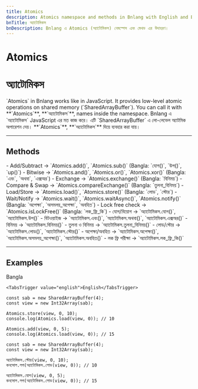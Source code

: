 ```yaml
---
title: Atomics
description: Atomics namespace and methods in Bnlang with English and Bangla names and examples.
bnTitle: অ্যাটোমিকস
bnDescription: Bnlang এ Atomics (অ্যাটোমিকস) নেমস্পেস এবং মেথড এর উদাহরণ।
---
```


# <I18nEnglish>Atomics</I18nEnglish>
# <I18nBangla>অ্যাটোমিকস</I18nBangla>


<I18nEnglish>
`Atomics` in Bnlang works like in JavaScript.  
It provides low-level atomic operations on shared memory (`SharedArrayBuffer`).  
You can call it with **`Atomics`**, **`অ্যাটোমিকস`**, names inside the namespace.
</I18nEnglish>

<I18nBangla>
Bnlang এ `অ্যাটোমিকস` JavaScript এর মত কাজ করে।  
এটি `SharedArrayBuffer` এ লো-লেভেল অ্যাটমিক অপারেশন দেয়।  
**`Atomics`**, **`অ্যাটোমিকস`** দিয়ে ব্যবহার করা যায়।
</I18nBangla>



---

## Methods

<I18nEnglish>
- Add/Subtract → `Atomics.add()`, `Atomics.sub()` (Bangla: `যোগ()`, `উপ()`, `up()`)
- Bitwise → `Atomics.and()`, `Atomics.or()`, `Atomics.xor()` (Bangla: `এবং`, `অথবা`, `এক্সঅর`)
- Exchange → `Atomics.exchange()` (Bangla: `বিনিময়`)
- Compare & Swap → `Atomics.compareExchange()` (Bangla: `তুলনা_বিনিময়`)
- Load/Store → `Atomics.load()`, `Atomics.store()` (Bangla: `লোড`, `স্টোর`)
- Wait/Notify → `Atomics.wait()`, `Atomics.waitAsync()`, `Atomics.notify()` (Bangla: `অপেক্ষা`, `অসমলয়_অপেক্ষা`, `অবহিত`)
- Lock free check → `Atomics.isLockFree()` (Bangla: `লক_ফ্রি_কি`)
</I18nEnglish>

<I18nBangla>
- যোগ/বিয়োগ → `অ্যাটোমিকস.যোগ()`, `অ্যাটোমিকস.উপ()`  
- বিটওয়াইজ → `অ্যাটোমিকস.এবং()`, `অ্যাটোমিকস.অথবা()`, `অ্যাটোমিকস.এক্সঅর()`  
- বিনিময় → `অ্যাটোমিকস.বিনিময়()`  
- তুলনা ও বিনিময় → `অ্যাটোমিকস.তুলনা_বিনিময়()`  
- লোড/স্টোর → `অ্যাটোমিকস.লোড()`, `অ্যাটোমিকস.স্টোর()`  
- অপেক্ষা/অবহিত → `অ্যাটোমিকস.অপেক্ষা()`, `অ্যাটোমিকস.অসমলয়_অপেক্ষা()`, `অ্যাটোমিকস.অবহিত()`  
- লক ফ্রি পরীক্ষা → `অ্যাটোমিকস.লক_ফ্রি_কি()`
</I18nBangla>



---

## Examples

<Tabs defaultValue="bangla" className="w-full">
  <TabsList>
    <TabsTrigger value="bangla">Bangla</TabsTrigger>
    
    <TabsTrigger value="english">English</TabsTrigger>
  </TabsList>

  <TabsContent value="english">

```bnl
const sab = new SharedArrayBuffer(4);
const view = new Int32Array(sab);

Atomics.store(view, 0, 10);
console.log(Atomics.load(view, 0)); // 10

Atomics.add(view, 0, 5);
console.log(Atomics.load(view, 0)); // 15
```
  </TabsContent>

  <TabsContent value="bangla">

```bnl
const sab = new SharedArrayBuffer(4);
const view = new Int32Array(sab);

অ্যাটোমিকস.স্টোর(view, 0, 10);
কনসোল.লগ(অ্যাটোমিকস.লোড(view, 0)); // 10

অ্যাটোমিকস.যোগ(view, 0, 5);
কনসোল.লগ(অ্যাটোমিকস.লোড(view, 0)); // 15
```
  </TabsContent>

  
</Tabs>
